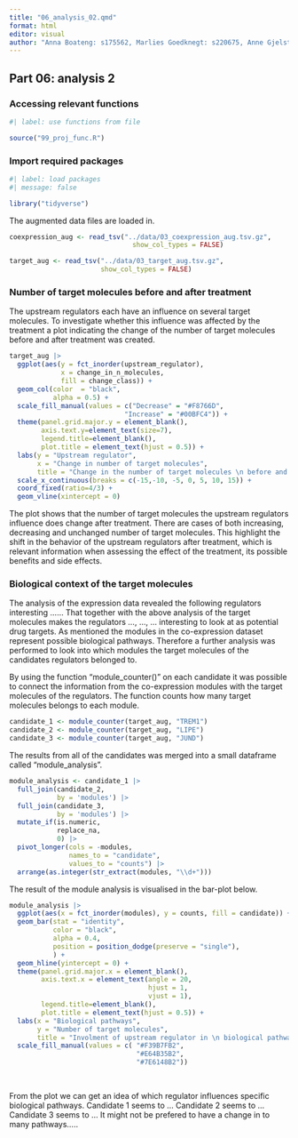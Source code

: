 ```yaml
---
title: "06_analysis_02.qmd"
format: html
editor: visual
author: "Anna Boateng: s175562, Marlies Goedknegt: s220675, Anne Gjelstrup: s194530, Katja Jagd: s185395, Olivia Ronnenberg: s183359"
---
```


## Part 06: analysis 2

### Accessing relevant functions

```r
#| label: use functions from file

source("99_proj_func.R")
```

### Import required packages

```r
#| label: load packages
#| message: false

library("tidyverse")
```

The augmented data files are loaded in.

```r

coexpression_aug <- read_tsv("../data/03_coexpression_aug.tsv.gz",
                               show_col_types = FALSE)

target_aug <- read_tsv("../data/03_target_aug.tsv.gz",
                       show_col_types = FALSE)
```

### Number of target molecules before and after treatment

The upstream regulators each have an influence on several target molecules. To investigate whether this influence was affected by the treatment a plot indicating the change of the number of target molecules before and after treatment was created.

```r
target_aug |> 
  ggplot(aes(y = fct_inorder(upstream_regulator),
             x = change_in_n_molecules,
             fill = change_class)) +
  geom_col(color  = "black", 
           alpha = 0.5) +
  scale_fill_manual(values = c("Decrease" = "#F8766D",
                             "Increase" = "#00BFC4")) +
  theme(panel.grid.major.y = element_blank(),
        axis.text.y=element_text(size=7),
        legend.title=element_blank(),
        plot.title = element_text(hjust = 0.5)) +
  labs(y = "Upstream regulator",
       x = "Change in number of target molecules",
       title = "Change in the number of target molecules \n before and after DMARD treatment") + 
  scale_x_continuous(breaks = c(-15,-10, -5, 0, 5, 10, 15)) +
  coord_fixed(ratio=4/3) + 
  geom_vline(xintercept = 0)
```

The plot shows that the number of target molecules the upstream regulators influence does change after treatment. There are cases of both increasing, decreasing and unchanged number of target molecules. This highlight the shift in the behavior of the upstream regulators after treatment, which is relevant information when assessing the effect of the treatment, its possible benefits and side effects.

### Biological context of the target molecules

The analysis of the expression data revealed the following regulators interesting ...... That together with the above analysis of the target molecules makes the regulators ..., ..., ... interesting to look at as potential drug targets. As mentioned the modules in the co-expression dataset represent possible biological pathways. Therefore a further analysis was performed to look into which modules the target molecules of the candidates regulators belonged to.

By using the function "module_counter()" on each candidate it was possible to connect the information from the co-expression modules with the target molecules of the regulators. The function counts how many target molecules belongs to each module.

```r
candidate_1 <- module_counter(target_aug, "TREM1")
candidate_2 <- module_counter(target_aug, "LIPE")
candidate_3 <- module_counter(target_aug, "JUND")
```

The results from all of the candidates was merged into a small dataframe called "module_analysis".

```r
module_analysis <- candidate_1 |> 
  full_join(candidate_2,
            by = 'modules') |> 
  full_join(candidate_3,
            by = 'modules') |> 
  mutate_if(is.numeric,
            replace_na,
            0) |> 
  pivot_longer(cols = -modules,
               names_to = "candidate",
               values_to = "counts") |> 
  arrange(as.integer(str_extract(modules, "\\d+")))
```

The result of the module analysis is visualised in the bar-plot below.

```r
module_analysis |>
  ggplot(aes(x = fct_inorder(modules), y = counts, fill = candidate)) +
  geom_bar(stat = "identity",
           color = "black",
           alpha = 0.4,
           position = position_dodge(preserve = "single"),
           ) +
  geom_hline(yintercept = 0) + 
  theme(panel.grid.major.x = element_blank(),
        axis.text.x = element_text(angle = 20,
                                   hjust = 1,
                                   vjust = 1),
        legend.title=element_blank(),
        plot.title = element_text(hjust = 0.5)) +
  labs(x = "Biological pathways",
       y = "Number of target molecules",
       title = "Involment of upstream regulator in \n biological pathways before treatment ") +
  scale_fill_manual(values = c( "#F39B7FB2",
                                "#E64B35B2",
                                "#7E6148B2")) 
               
                    
```

From the plot we can get an idea of which regulator influences specific biological pathways. Candidate 1 seems to ... Candidate 2 seems to ... Candidate 3 seems to ... It might not be prefered to have a change in to many pathways.....
